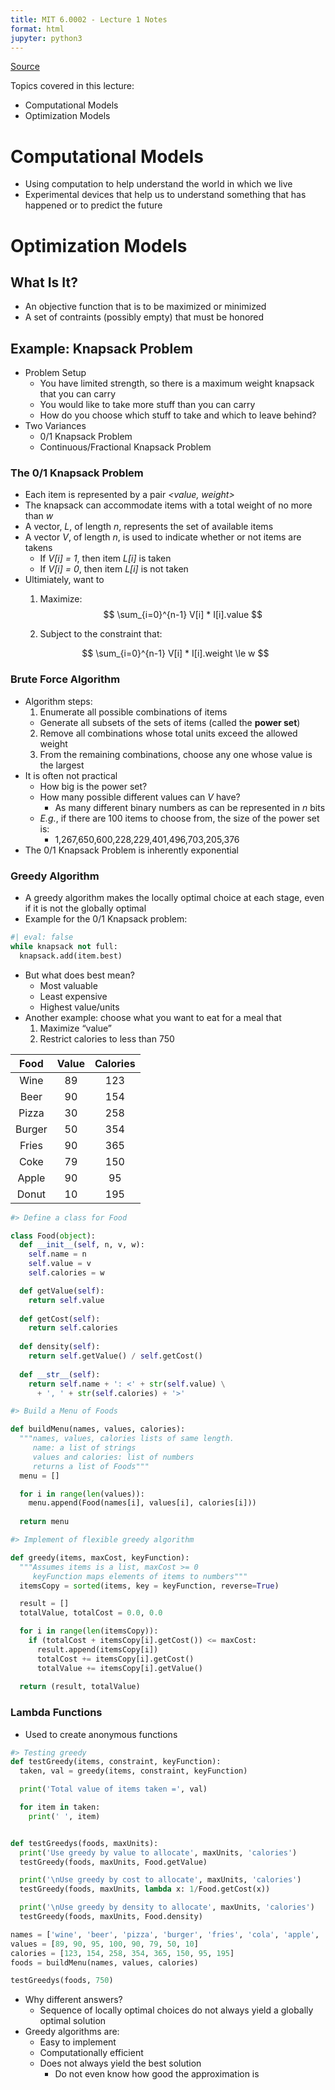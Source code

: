 ```yaml
---
title: MIT 6.0002 - Lecture 1 Notes
format: html
jupyter: python3
---
```


[Source](https://ocw.mit.edu/courses/6-0002-introduction-to-computational-thinking-and-data-science-fall-2016/resources/mit6_0002f16_lec1/)

Topics covered in this lecture:

- Computational Models
- Optimization Models

# Computational Models
- Using computation to help understand the world in which we live
- Experimental devices that help us to understand something that has happened or to predict the future

# Optimization Models

## What Is It?
- An objective function that is to be maximized or minimized
- A set of contraints (possibly empty) that must be honored

## Example: Knapsack Problem
- Problem Setup
  - You have limited strength, so there is a maximum weight knapsack that you can carry
  - You would like to take more stuff than you can carry
  - How do you choose which stuff to take and which to leave behind?
- Two Variances
  - 0/1 Knapsack Problem
  - Continuous/Fractional Knapsack Problem

### The 0/1 Knapsack Problem
- Each item is represented by a pair *<value, weight>*
- The knapsack can accommodate items with a total weight of no more than *w*
- A vector, *L*, of length *n*, represents the set of available items
- A vector *V*, of length *n*, is used to indicate whether or not items are takens
  - If *V[i] = 1*, then item *L[i]* is taken
  - If *V[i] = 0*, then item *L[i]* is not taken
- Ultimiately, want to
  1. Maximize:
    $$
    \sum_{i=0}^{n-1} V[i] * I[i].value
    $$
  
  2. Subject to the constraint that:

    $$
    \sum_{i=0}^{n-1} V[i] * I[i].weight \le w
    $$

### Brute Force Algorithm
- Algorithm steps:
  1. Enumerate all possible combinations of items
    - Generate all subsets of the sets of items (called the **power set**)
  2. Remove all combinations whose total units exceed the allowed weight
  3. From the remaining combinations, choose any one whose value is the largest
- It is often not practical
  - How big is the power set?
  - How many possible different values can *V* have?
    - As many different binary numbers as can be represented in *n* bits
  - *E.g.*, if there are 100 items to choose from, the size of the power set is: 
    - 1,267,650,600,228,229,401,496,703,205,376
- The 0/1 Knapsack Problem is inherently exponential

### Greedy Algorithm
- A greedy algorithm makes the locally optimal choice at each stage, even if it is not the globally optimal
- Example for the 0/1 Knapsack problem:

```python
#| eval: false
while knapsack not full:
  knapsack.add(item.best)
```

- But what does best mean?
  - Most valuable
  - Least expensive
  - Highest value/units

- Another example: choose what you want to eat for a meal that
  1. Maximize "value"
  2. Restrict calories to less than 750

| Food   | Value | Calories |
|:------:|:-----:|:--------:|
| Wine   | 89    | 123      |
| Beer   | 90    | 154      |
| Pizza  | 30    | 258      |
| Burger | 50    | 354      |
| Fries  | 90    | 365      |
| Coke   | 79    | 150      |
| Apple  | 90    | 95       |
| Donut  | 10    | 195      |

```python
#> Define a class for Food

class Food(object):
  def __init__(self, n, v, w):
    self.name = n
    self.value = v
    self.calories = w

  def getValue(self):
    return self.value
  
  def getCost(self):
    return self.calories
  
  def density(self):
    return self.getValue() / self.getCost()
  
  def __str__(self):
    return self.name + ': <' + str(self.value) \
      + ', ' + str(self.calories) + '>'
```

```python
#> Build a Menu of Foods

def buildMenu(names, values, calories):
  """names, values, calories lists of same length.
     name: a list of strings
     values and calories: list of numbers
     returns a list of Foods"""
  menu = []

  for i in range(len(values)):
    menu.append(Food(names[i], values[i], calories[i]))
  
  return menu
```

```python
#> Implement of flexible greedy algorithm

def greedy(items, maxCost, keyFunction):
  """Assumes items is a list, maxCost >= 0
     keyFunction maps elements of items to numbers"""
  itemsCopy = sorted(items, key = keyFunction, reverse=True)

  result = []
  totalValue, totalCost = 0.0, 0.0

  for i in range(len(itemsCopy)):
    if (totalCost + itemsCopy[i].getCost()) <= maxCost:
      result.append(itemsCopy[i])
      totalCost += itemsCopy[i].getCost()
      totalValue += itemsCopy[i].getValue()
  
  return (result, totalValue)
```

### Lambda Functions
- Used to create anonymous functions

```python
#> Testing greedy
def testGreedy(items, constraint, keyFunction):
  taken, val = greedy(items, constraint, keyFunction)

  print('Total value of items taken =', val)

  for item in taken:
    print(' ', item)


def testGreedys(foods, maxUnits):
  print('Use greedy by value to allocate', maxUnits, 'calories')
  testGreedy(foods, maxUnits, Food.getValue)

  print('\nUse greedy by cost to allocate', maxUnits, 'calories')
  testGreedy(foods, maxUnits, lambda x: 1/Food.getCost(x))

  print('\nUse greedy by density to allocate', maxUnits, 'calories')
  testGreedy(foods, maxUnits, Food.density)

names = ['wine', 'beer', 'pizza', 'burger', 'fries', 'cola', 'apple', 'donut', 'cake']
values = [89, 90, 95, 100, 90, 79, 50, 10]
calories = [123, 154, 258, 354, 365, 150, 95, 195]
foods = buildMenu(names, values, calories)

testGreedys(foods, 750)
```

- Why different answers?
  - Sequence of locally optimal choices do not always yield a globally optimal solution
- Greedy algorithms are:
  - Easy to implement
  - Computationally efficient
  - Does not always yield the best solution
    - Do not even know how good the approximation is